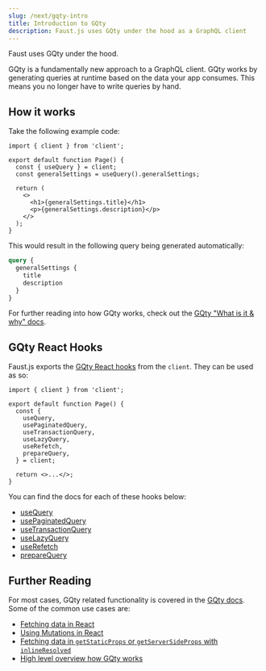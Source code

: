 ```yaml
---
slug: /next/gqty-intro
title: Introduction to GQty
description: Faust.js uses GQty under the hood as a GraphQL client
---
```


Faust uses GQty under the hood.

GQty is a fundamentally new approach to a GraphQL client. GQty works by generating queries at runtime based on the data your app consumes. This means you no longer have to write queries by hand.

## How it works

Take the following example code:

```tsx
import { client } from 'client';

export default function Page() {
  const { useQuery } = client;
  const generalSettings = useQuery().generalSettings;

  return (
    <>
      <h1>{generalSettings.title}</h1>
      <p>{generalSettings.description}</p>
    </>
  );
}
```

This would result in the following query being generated automatically:

```graphql
query {
  generalSettings {
    title
    description
  }
}
```

For further reading into how GQty works, check out the [GQty "What is it & why" docs](https://gqty.dev/docs/intro).

## GQty React Hooks

Faust.js exports the [GQty React hooks](https://gqty.dev/docs/react/fetching-data#fetching-data-with-react) from the `client`. They can be used as so:

```tsx
import { client } from 'client';

export default function Page() {
  const {
    useQuery,
    usePaginatedQuery,
    useTransactionQuery,
    useLazyQuery,
    useRefetch,
    prepareQuery,
  } = client;

  return <>...</>;
}
```

You can find the docs for each of these hooks below:

- [useQuery](https://gqty.dev/docs/react/fetching-data#usequery)
- [usePaginatedQuery](https://gqty.dev/docs/react/fetching-data#usepaginatedquery)
- [useTransactionQuery](https://gqty.dev/docs/react/fetching-data#usetransactionquery)
- [useLazyQuery](https://gqty.dev/docs/react/fetching-data#uselazyquery)
- [useRefetch](https://gqty.dev/docs/react/fetching-data#userefetch)
- [prepareQuery](https://gqty.dev/docs/react/fetching-data#preparequery)

## Further Reading

For most cases, GQty related functionality is covered in the [GQty docs](https://gqty.dev/docs). Some of the common use cases are:

- [Fetching data in React](https://gqty.dev/docs/react/fetching-data)
- [Using Mutations in React](https://gqty.dev/docs/react/mutations)
- [Fetching data in `getStaticProps` or `getServerSideProps` with `inlineResolved`](https://gqty.dev/docs/client/fetching-data#inlineresolved)
- [High level overview how GQty works](https://gqty.dev/docs/intro/how-it-works)
